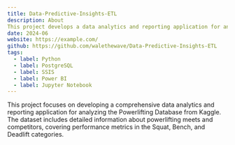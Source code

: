 ```yaml
---
title: Data-Predictive-Insights-ETL
description: About
This project develops a data analytics and reporting application for analyzing the Powerlifting Database . It uses ETL processes to transform and load data into a PostgreSQL database. 
date: 2024-06
website: https://example.com/
github: https://github.com/walethewave/Data-Predictive-Insights-ETL
tags:
  - label: Python
  - label: PostgreSQL
  - label: SSIS
  - label: Power BI
  - label: Jupyter Notebook
---
```


This project focuses on developing a comprehensive data analytics and reporting application for analyzing the Powerlifting Database from Kaggle. The dataset includes detailed information about powerlifting meets and competitors, covering performance metrics in the Squat, Bench, and Deadlift categories.